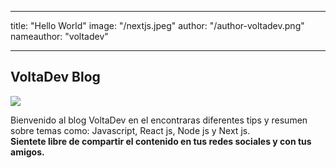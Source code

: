 
---

title: "Hello World"
image: "/nextjs.jpeg"
author: "/author-voltadev.png"
nameauthor: "voltadev"

---

## VoltaDev Blog

<Image src="/vercel.svg" width={200} height={200} />

Bienvenido al blog VoltaDev en el encontraras diferentes tips y resumen sobre temas como: Javascript, React js, Node js y Next js.<br/>
**Sientete libre de compartir el contenido en tus redes sociales y con tus amigos.**
